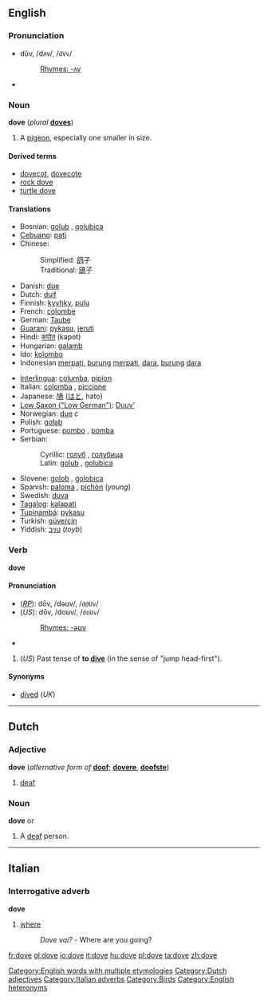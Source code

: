 {{See|Dove}}

==English==

===Pronunciation===
*dŭv, /dʌv/, /<tt>dVv</tt>/
*:[[Rhymes:English:-ʌv|Rhymes: -ʌv]]
*{{audio|en-us-dove-noun.ogg|Audio (US), noun}}

===Noun===
{{wikipedia}}
'''dove''' (''plural'' '''[[doves]]''')
# A [[pigeon]], especially one smaller in size.

====Derived terms====
*[[dovecot]], [[dovecote]]
*[[rock dove]]
*[[turtle dove]]

====Translations====
{{top}}
*Bosnian: [[golub#Bosnian|golub]] {{m}}, [[golubica#Bosnian|golubica]] {{f}}
*[[Cebuano]]: [[pati]]
*Chinese:
*:Simplified: [[鸽]]子
*:Traditional: [[鴿]]子
*Danish: [[due]] {{c}}
*Dutch: [[duif]] {{f}}
*Finnish: [[kyyhky]], [[pulu]]
*French: [[colombe]] {{f}}
*German: [[Taube]] {{f}}
*[[Guarani]]: [[pykasu]], [[jeruti]]
*Hindi: [[कपोत]] (kapot)
*Hungarian: [[galamb]]
*Ido: [[kolombo]]
*Indonesian [[merpati]], [[burung]] [[merpati]], [[dara]], [[burung]] [[dara]]
{{mid}}
*[[Interlingua]]: [[columba]], [[pipion]]
*Italian: [[colomba]] {{f}}, [[piccione]]
*Japanese: [[鳩]] ([[はと]], hato)
*[[Low Saxon ("Low German")]]: [[Duuv’]] {{m}}
*Norwegian: [[due]] ''c''
*Polish: [[gołąb]] {{m}}
*Portuguese: [[pombo]] {{m}}, [[pomba]] {{f}}
*Serbian:
*:Cyrillic: [[голуб#Serbian|голуб]] {{m}}, [[голубица#Serbian|голубица]] {{f}}
*:Latin: [[golub#Serbian|golub]] {{m}}, [[golubica#Serbian|golubica]] {{f}}
*Slovene: [[golob]] {{m}}, [[golobica]] {{f}}
*Spanish: [[paloma]] {{f}}, [[pichón]] {{m}} (''young'')
*Swedish: [[duva]]
*[[Tagalog]]: [[kalapati]]
*[[Tupinambá]]: [[pykasu]]
*Turkish: [[güvercin]]
*Yiddish: [[טױב]] (''toyb'')
{{bottom}}

===Verb===
'''dove'''

====Pronunciation====
*(''[[RP]]''): dōv, /dəʊv/, /<tt>d@Uv</tt>/
*(''US''): dōv, /doʊv/, /<tt>doUv</tt>/
*:[[Rhymes:English:-əʊv|Rhymes: -əʊv]]
*{{audio|en-us-dove-verb.ogg|Audio (US), verb}}

#(''US'') Past tense of '''to [[dive]]''' (in the sense of "jump head-first").

====Synonyms====
*[[dive]]d (''UK'')

<!--These translations belong in the pages that translate the infinitive.
====Translations====
*Finnish: [[sukelsi]]
*French: [[plongea]]
*Indonesian: [[terjun]]
*Italian: [[tuffò]]
*Japanese: [[潜った]] ([[もぐった]], mogutta) (?)
-->

[[Category:English words with multiple etymologies]]

----
==Dutch==
[[Category:Dutch adjectives]]
===Adjective===
'''dove''' (''alternative form of'' '''[[doof]]'''; {{compar}} '''[[dovere]]''', {{superl}} '''[[doofste]]''')
# [[deaf]]

===Noun===
{{nl-noun|doven|}}
'''dove''' {{m}} or {{f}}
# A [[deaf]] person.

----
==Italian==

===Interrogative adverb===
'''dove'''

# [[where]]
#:''Dove vai?'' - Where are you going?
[[Category:Italian adverbs]]

[[Category:Birds]]
[[Category:English heteronyms]]

[[fr:dove]]
[[gl:dove]]
[[io:dove]]
[[it:dove]]
[[hu:dove]]
[[pl:dove]]
[[ta:dove]]
[[zh:dove]]